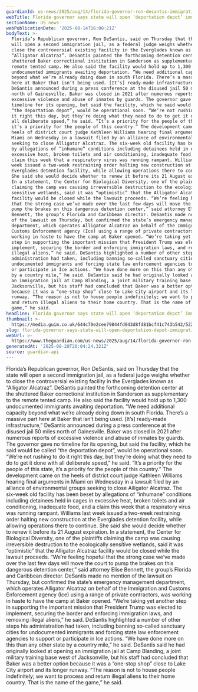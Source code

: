 ```yaml
---
guardianId: us-news/2025/aug/14/florida-governor-ron-desantis-immigration-detention
webTitle: Florida governor says state will open ‘deportation depot’ immigration jail
sectionName: US news
webPublicationDate: '2025-08-14T16:08:21Z'
bodyText: >-
  Florida’s Republican governor, Ron DeSantis, said on Thursday that the state
  will open a second immigration jail, as a federal judge weighs whether to
  close the controversial existing facility in the Everglades known as
  “Alligator Alcatraz”. DeSantis painted the forthcoming detention center at the
  shuttered Baker correctional institution in Sanderson as supplementary to the
  remote tented camp. He also said the facility would hold up to 1,300
  undocumented immigrants awaiting deportation. “We need additional capacity
  beyond what we’re already doing down in south Florida. There’s a massive part
  here at Baker that isn’t being used. [It’s] ready-made infrastructure,”
  DeSantis announced during a press conference at the disused jail 50 miles
  north of Gainesville. Baker was closed in 2021 after numerous reports of
  excessive violence and abuse of inmates by guards. The governor gave no
  timeline for its opening, but said the facility, which he said would be called
  “the deportation depot”, would be operational soon. “We’re not rushing to do
  it right this day, but they’re doing what they need to do to get it done with
  all deliberate speed,” he said. “It’s a priority for the people of this state,
  it’s a priority for the people of this country.” The development came on the
  heels of district court judge Kathleen Williams hearing final arguments in
  Miami on Wednesday in a lawsuit filed by an alliance of environmental groups
  seeking to close Alligator Alcatraz. The six-week old facility has been beset
  by allegations of “inhumane” conditions including detainees held in cages in
  excessive heat, broken toilets and air conditioning, inadequate food, and a
  claim this week that a respiratory virus was running rampant. Williams last
  week issued a two-week restraining order halting new construction at the
  Everglades detention facility, while allowing operations there to continue.
  She said she would decide whether to renew it before its 21 August expiration.
  In a statement, the Center for Biological Diversity, one of the plaintiffs
  claiming the camp was causing irreversible destruction to the ecologically
  sensitive wetlands, said it was “optimistic” that the Alligator Alcatraz
  facility would be closed while the lawsuit proceeds. “We’re feeling hopeful
  that the strong case we’ve made over the last few days will move the court to
  pump the brakes on this dangerous detention center,” said attorney Elise
  Bennett, the group’s Florida and Caribbean director. DeSantis made no mention
  of the lawsuit on Thursday, but confirmed the state’s emergency management
  department, which operates Alligator Alcatraz on behalf of the Immigration and
  Customs Enforcement agency (Ice) using a range of private contractors, was
  working in haste to have the camp at Baker opened. “We’re taking yet another
  step in supporting the important mission that President Trump was elected to
  implement, securing the border and enforcing immigration laws, and removing
  illegal aliens,” he said. DeSantis highlighted a number of other steps his
  administration had taken, including banning so-called sanctuary cities for
  undocumented immigrants and forcing state law enforcement agencies to support
  or participate in Ice actions. “We have done more on this than any other state
  by a country mile,” he said. DeSantis said he had originally looked at opening
  an immigration jail at Camp Blanding, a joint military training base west of
  Jacksonville, but his staff had concluded that Baker was a better option
  because it was a “one-stop shop” close to Lake City airport and its longer
  runway. “The reason is not to house people indefinitely; we want to process
  and return illegal aliens to their home country. That is the name of the
  game,” he said.
headline: Florida governor says state will open ‘deportation depot’ immigration jail
thumbnail: >-
  https://media.guim.co.uk/644c70e2cee79844fd043d8fd81bcf41c743b542/522_0_3501_2800/500.jpg
slug: florida-governor-says-state-will-open-deportation-depot-immigration-jail
webUrl: >-
  https://www.theguardian.com/us-news/2025/aug/14/florida-governor-ron-desantis-immigration-detention
generatedAt: '2025-08-28T20:04:24.321Z'
source: guardian-api
---
```

Florida’s Republican governor, Ron DeSantis, said on Thursday that the state will open a second immigration jail, as a federal judge weighs whether to close the controversial existing facility in the Everglades known as “Alligator Alcatraz”. DeSantis painted the forthcoming detention center at the shuttered Baker correctional institution in Sanderson as supplementary to the remote tented camp. He also said the facility would hold up to 1,300 undocumented immigrants awaiting deportation. “We need additional capacity beyond what we’re already doing down in south Florida. There’s a massive part here at Baker that isn’t being used. [It’s] ready-made infrastructure,” DeSantis announced during a press conference at the disused jail 50 miles north of Gainesville. Baker was closed in 2021 after numerous reports of excessive violence and abuse of inmates by guards. The governor gave no timeline for its opening, but said the facility, which he said would be called “the deportation depot”, would be operational soon. “We’re not rushing to do it right this day, but they’re doing what they need to do to get it done with all deliberate speed,” he said. “It’s a priority for the people of this state, it’s a priority for the people of this country.” The development came on the heels of district court judge Kathleen Williams hearing final arguments in Miami on Wednesday in a lawsuit filed by an alliance of environmental groups seeking to close Alligator Alcatraz. The six-week old facility has been beset by allegations of “inhumane” conditions including detainees held in cages in excessive heat, broken toilets and air conditioning, inadequate food, and a claim this week that a respiratory virus was running rampant. Williams last week issued a two-week restraining order halting new construction at the Everglades detention facility, while allowing operations there to continue. She said she would decide whether to renew it before its 21 August expiration. In a statement, the Center for Biological Diversity, one of the plaintiffs claiming the camp was causing irreversible destruction to the ecologically sensitive wetlands, said it was “optimistic” that the Alligator Alcatraz facility would be closed while the lawsuit proceeds. “We’re feeling hopeful that the strong case we’ve made over the last few days will move the court to pump the brakes on this dangerous detention center,” said attorney Elise Bennett, the group’s Florida and Caribbean director. DeSantis made no mention of the lawsuit on Thursday, but confirmed the state’s emergency management department, which operates Alligator Alcatraz on behalf of the Immigration and Customs Enforcement agency (Ice) using a range of private contractors, was working in haste to have the camp at Baker opened. “We’re taking yet another step in supporting the important mission that President Trump was elected to implement, securing the border and enforcing immigration laws, and removing illegal aliens,” he said. DeSantis highlighted a number of other steps his administration had taken, including banning so-called sanctuary cities for undocumented immigrants and forcing state law enforcement agencies to support or participate in Ice actions. “We have done more on this than any other state by a country mile,” he said. DeSantis said he had originally looked at opening an immigration jail at Camp Blanding, a joint military training base west of Jacksonville, but his staff had concluded that Baker was a better option because it was a “one-stop shop” close to Lake City airport and its longer runway. “The reason is not to house people indefinitely; we want to process and return illegal aliens to their home country. That is the name of the game,” he said.
